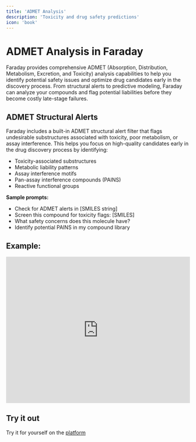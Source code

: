 ```yaml
---
title: 'ADMET Analysis'
description: 'Toxicity and drug safety predictions'
icon: 'book'
---
```


# ADMET Analysis in Faraday

Faraday provides comprehensive ADMET (Absorption, Distribution, Metabolism, Excretion, and Toxicity) analysis capabilities to help you identify potential safety issues and optimize drug candidates early in the discovery process. From structural alerts to predictive modeling, Faraday can analyze your compounds and flag potential liabilities before they become costly late-stage failures.

## ADMET Structural Alerts

Faraday includes a built-in ADMET structural alert filter that flags undesirable substructures associated with toxicity, poor metabolism, or assay interference. This helps you focus on high-quality candidates early in the drug discovery process by identifying:

- Toxicity-associated substructures
- Metabolic liability patterns
- Assay interference motifs
- Pan-assay interference compounds (PAINS)
- Reactive functional groups

**Sample prompts:**
- Check for ADMET alerts in [SMILES string]
- Screen this compound for toxicity flags: [SMILES]
- What safety concerns does this molecule have?
- Identify potential PAINS in my compound library

## Example:

<iframe
  width="100%"
  height="400"
  src="https://www.youtube.com/embed/l8AaNUyJGVs"
  title="YouTube video player"
  frameborder="0"
  allow="accelerometer; autoplay; clipboard-write; encrypted-media; gyroscope; picture-in-picture"
  allowfullscreen
></iframe>


## Try it out

<Check>Try it for yourself on the [platform](https://platform.ascentbio.xyz)</Check>
